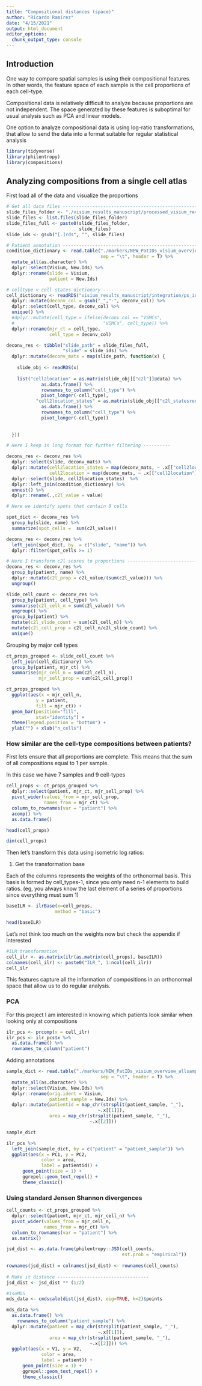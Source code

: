```yaml
---
title: "Compositional distances (space)"
author: "Ricardo Ramirez"
date: "4/15/2021"
output: html_document
editor_options: 
  chunk_output_type: console
---
```


## Introduction

One way to compare spatial samples is using their compositional features. In other words, the feature space of each sample is the cell proportions of each cell-type.

Compositional data is relatively difficult to analyze because proportions are not independent. The space generated by these features is suboptimal for usual analysis such as PCA and linear models.

One option to analyze compositional data is using log-ratio transformations, that allow to send the data into a format suitable for regular statistical analysis

```r
library(tidyverse)
library(philentropy)
library(compositions)
```

## Analyzing compositions from a single cell atlas

First load all of the data and visualize the proportions

```r
# Get all data files -----------------------------------------------------------------------
slide_files_folder <- "./visium_results_manuscript/processed_visium_revisions/"
slide_files <- list.files(slide_files_folder)
slide_files_full <- paste0(slide_files_folder, 
                           slide_files)
slide_ids <- gsub("[.]rds", "", slide_files)

# Patient annotation -------------------------------------------------------------------------
condition_dictionary <- read.table("./markers/NEW_PatIDs_visium_overview_allsamples.tsv",
                                   sep = "\t", header = T) %>%
  mutate_all(as.character) %>%
  dplyr::select(Visium, New.Ids) %>%
  dplyr::rename(slide = Visium,
                patient = New.Ids)

# celltype v cell-states dictionary -------------
cell_dictionary <- readRDS("visium_results_manuscript/integration/ps_integrated_data_fordeconv.rds")[[1]][["annotations"]] %>%
  dplyr::mutate(deconv_col = gsub("_","-", deconv_col)) %>%
  dplyr::select(cell_type, deconv_col) %>%
  unique() %>%
  #dplyr::mutate(cell_type = ifelse(deconv_col == "VSMCs",
  #                                 "VSMCs", cell_type)) %>%
  dplyr::rename(mjr_ct = cell_type,
                cell_type = deconv_col)
```

```r
deconv_res <- tibble("slide_path" = slide_files_full,
                     "slide" = slide_ids) %>%
  dplyr::mutate(deconv_mats = map(slide_path, function(x) {
    
    slide_obj <- readRDS(x)
    
    list("cell2location" = as.matrix(slide_obj[["c2l"]]@data) %>%
             as.data.frame() %>%
             rownames_to_column("cell_type") %>%
             pivot_longer(-cell_type),
           "cell2location_states" = as.matrix(slide_obj[["c2l_statesred"]]@data) %>%
             as.data.frame() %>%
             rownames_to_column("cell_type") %>%
             pivot_longer(-cell_type))
    
    
  }))

# Here I keep in long format for further filtering ----------

deconv_res <- deconv_res %>% 
  dplyr::select(slide, deconv_mats) %>%
  dplyr::mutate(cell2location_states = map(deconv_mats, ~ .x[["cell2location_states"]]),
                cell2location = map(deconv_mats, ~ .x[["cell2location"]])) %>%
  dplyr::select(slide, cell2location_states)  %>%
  dplyr::left_join(condition_dictionary) %>% 
  unnest() %>%
  dplyr::rename(.,c2l_value = value)

# Here we identify spots that contain 0 cells

spot_dict <- deconv_res %>%
  group_by(slide, name) %>%
  summarize(spot_cells =  sum(c2l_value))

deconv_res <- deconv_res %>%
  left_join(spot_dict, by  = c("slide", "name")) %>%
  dplyr::filter(spot_cells >= 1)

# Here I transform c2l scores to proportions ----------------------------------------
deconv_res <- deconv_res %>%
  group_by(patient, name) %>%
  dplyr::mutate(c2l_prop = c2l_value/(sum(c2l_value))) %>%
  ungroup()

slide_cell_count <- deconv_res %>%
  group_by(patient, cell_type) %>%
  summarise(c2l_cell_n = sum(c2l_value)) %>%
  ungroup() %>% 
  group_by(patient) %>%
  mutate(c2l_slide_count = sum(c2l_cell_n)) %>%
  mutate(c2l_cell_prop = c2l_cell_n/c2l_slide_count) %>%
  unique()
```

Grouping by major cell types

```r
ct_props_grouped <- slide_cell_count %>% 
  left_join(cell_dictionary) %>%
  group_by(patient, mjr_ct) %>%
  summarise(mjr_cell_n = sum(c2l_cell_n),
            mjr_sell_prop = sum(c2l_cell_prop))
```

```r
ct_props_grouped %>%
  ggplot(aes(x = mjr_cell_n,
           y = patient,
           fill = mjr_ct)) + 
  geom_bar(position="fill", 
           stat="identity") +
  theme(legend.position = "bottom") +
  ylab("") + xlab("n_cells")  
```

### How similar are the cell-type compositions between patients?

First lets ensure that all proportions are complete. This means that the sum of all compositions equal to 1 per sample.

In this case we have 7 samples and 9 cell-types

```r
cell_props <- ct_props_grouped %>%
  dplyr::select(patient, mjr_ct, mjr_sell_prop) %>%
  pivot_wider(values_from = mjr_sell_prop,
              names_from = mjr_ct) %>%
  column_to_rownames(var = "patient") %>%
  acomp() %>%
  as.data.frame()

head(cell_props)

dim(cell_props)
```

Then let's transform this data using isometric log ratios:

1) Get the transformation base

Each of the columns represents the weights of the orthonormal basis. This basis is formed by cell_types-1, since you only need n-1 elements to build ratios. (eg, you always know the last element of a series of proportions since everything must sum 1)

```r
baseILR <- ilrBase(x=cell_props,
                  method = "basic")

head(baseILR)
```

Let's not think too much on the weights now but check the appendix if interested

```r
#ILR transformation
cell_ilr <- as.matrix(ilr(as.matrix(cell_props), baseILR))
colnames(cell_ilr) <- paste0("ILR_", 1:ncol(cell_ilr))
cell_ilr
```

This features capture all the information of compositions in an orthonormal space that allow us to do regular analysis.

### PCA

For this project I am interested in knowing which patients look similar when looking only at compositions

```r
ilr_pcs <- prcomp(x = cell_ilr)
ilr_pcs <- ilr_pcs$x %>%
  as.data.frame() %>%
  rownames_to_column("patient")
```

Adding annotations

```r
sample_dict <- read.table("./markers/NEW_PatIDs_visium_overview_allsamples.tsv",
                                   sep = "\t", header = T) %>%
  mutate_all(as.character) %>%
  dplyr::select(Visium, New.Ids) %>%
  dplyr::rename(orig.ident = Visium,
                patient_sample = New.Ids) %>%
  dplyr::mutate(patientid = map_chr(strsplit(patient_sample, "_"), 
                                  ~.x[[1]]),
                area = map_chr(strsplit(patient_sample, "_"), 
                               ~.x[[2]]))
```

```r
sample_dict
```

```r
ilr_pcs %>%
  left_join(sample_dict, by = c("patient" = "patient_sample")) %>%
  ggplot(aes(x = PC1, y = PC2, 
             color = area, 
             label = patientid)) +
      geom_point(size = 1) +
      ggrepel::geom_text_repel() +
      theme_classic()
```

### Using standard Jensen Shannon divergences

```r
cell_counts <- ct_props_grouped %>%
  dplyr::select(patient, mjr_ct, mjr_cell_n) %>%
  pivot_wider(values_from = mjr_cell_n,
              names_from = mjr_ct) %>%
  column_to_rownames(var = "patient") %>%
  as.matrix()

jsd_dist <- as.data.frame(philentropy::JSD(cell_counts,
                                           est.prob = "empirical"))
  
rownames(jsd_dist) = colnames(jsd_dist) <- rownames(cell_counts) 
  
# Make it distance ----------------------------------
jsd_dist <- jsd_dist ** (1/2)

#isoMDS
mds_data <- cmdscale(dist(jsd_dist), eig=TRUE, k=2)$points

mds_data %>%
  as.data.frame() %>%
    rownames_to_column("patient_sample") %>% 
  dplyr::mutate(patient = map_chr(strsplit(patient_sample, "_"), 
                                  ~.x[[1]]),
                area = map_chr(strsplit(patient_sample, "_"), 
                               ~.x[[2]])) %>%
  ggplot(aes(x = V1, y = V2, 
             color = area, 
             label = patient)) +
      geom_point(size = 1) +
      ggrepel::geom_text_repel() +
      theme_classic()
```
